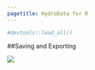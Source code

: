 ```yaml
---
pagetitle: HydroData for R
---
```


```r
#devtools::load_all()
```

##Saving and Exporting






![](img/construction.png)

